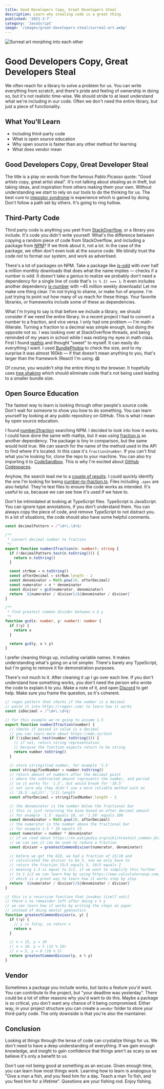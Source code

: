 ```yaml
---
title: Good Developers Copy, Great Developers Steal
description: Learn why stealing code is a great thing
published: '2021-3-7'
category: 'JavaScript'
image: '/images/great-developers-steal/surreal-art.webp'
---
```


<Image
  src="/images/great-developers-steal/surreal-art.webp"
  alt="Surreal art morphing into each other"
  gif={true}
/>

# Good Developers Copy, Great Developers Steal

We often reach for a library to solve a problem for us. You can write everything from scratch, and there's pride and feeling of ownership in doing so, but it's not realistic time-wise. We should stride to at least understand what we're including in our code. Often we don't need the entire library, but just a piece of functionality.

## What You'll Learn

- Including third-party code
- What is open source education
- Why open source is faster than any other method for learning
- What does vendor mean

## Good Developers Copy, Great Developer Steal

The title is a play on words from the famous Pablo Picasso quote: "Good artists copy, great artist steal". It's not talking about stealing as in theft, but taking ideas, and inspiration from others making them your own. Without understanding we start to rely on our tools to do the thinking for us. The best cure to [impostor syndrome](https://en.wikipedia.org/wiki/Impostor_syndrome) is experience which is gained by doing. Don't follow a path set by others. It's going to ring hollow.

## Third-Party Code

Third party code is anything you yeet from [StackOverflow](https://stackoverflow.com/), or a library you include. It's code you didn't write yourself. What's the difference between copying a random piece of code from StackOverflow, and including a package from [NPM](http://npmjs.com/)? If we think about it, not a lot. In the case of the package, we often don't even look at the source code. We blindly trust the code not to format our system, and work as advertised.

There's a lot of packages on NPM. Take a package like [is-odd](https://www.npmjs.com/package/is-odd) with over half a million monthly downloads that does what the name implies — checks if a number is odd. It doesn't take a genius to realize we probably don't need a dependency for a single line of code that's `(n % 2) === 1`. It even includes another dependency [is-number](https://www.npmjs.com/package/is-number) with ~45 million weekly downloads! Let me make one thing clear. I'm not trying to shame, or make fun of anyone. I'm just trying to point out how many of us reach for these things. Your favorite libraries, or frameworks include some of these as dependencies.

What I'm trying to say is that before we include a library, we should consider if we need the entire library. In a recent project I had to convert a number to a fraction, and vice versa. I only had one problem — I'm math-illiterate. Turning a fraction to a decimal was simple enough, but doing the opposite not so. I was looking over at StackOverflow threads, and being reminded of my years in school while I was resting my eyes in math class. First I found [mathjs](https://mathjs.org/) and thought "sweet" to myself. It can easily do everything I want. I used [BundlePhobia](https://bundlephobia.com/result?p=mathjs@9.2.0) to check the size, and to my surprise it was almost 160kb — if that doesn't mean anything to you, that's larger than the framework (React) I'm using. 😱

Of course, you wouldn't ship the entire thing to the browser. It hopefully uses [tree shaking](https://en.wikipedia.org/wiki/Tree_shaking) which should eliminate code that's not being used leading to a smaller bundle size.

## Open Source Education

The fastest way to learn is looking through other people's source code. Don't wait for someone to show you how to do something. You can learn yourself by looking at any public repository on GitHub. This is what I mean by open source education.

I found [number2fraction](https://www.npmjs.com/package/number2fraction) searching NPM. I decided to look into how it works. I could have done the same with mathjs, but it was using [fraction.js](https://www.npmjs.com/package/fraction.js) as another dependency. The package is tiny in comparison, but the same would hold true. We can search for the name of the method used in the API to find where it's located. In this case it's `fraction2number`. If you can't find what you're looking for, clone the repo to your machine. You can also try importing it to [CodeSandbox](https://codesandbox.io/). This is why I'm excited about [GitHub Codespaces](https://github.com/features/codespaces).

Anyhow, the search lead me to a [couple of results](https://github.com/rimara14/number2fraction/search?q=fraction2number). I could quickly identify the one I'm looking for being [number-to-fraction.ts](https://github.com/rimara14/number2fraction/blob/master/src/number-to-fraction.ts). Files including `.spec` are also helpful. They're test files to ensure the code works as intended. It's useful to us, because we can see how it's used if we have to.

Don't be intimidated at looking at TypeScript files. TypeScript is JavaScript. You can ignore type annotations, if you don't understand them. You can always copy the piece of code, and remove TypeScript to not distract you. In a lot of situations, the code should also have some helpful comments.

```tsx:number-to-fraction.ts
const decimalPattern = /^\d+\.\d+$/

/**
 * convert decimal number to fraction
 */
export function number2fraction(n: number): string {
  if (!decimalPattern.test(n.toString())) {
    return n.toString()
  }

  const strNum = n.toString()
  const afterDecimal = strNum.length - 2
  const denominator = Math.pow(10, afterDecimal)
  const numerator = n * denominator
  const divisor = gcd(numerator, denominator)
  return `${numerator / divisor}/${denominator / divisor}`
}

/**
 * find greatest common divider between x & y
 */
function gcd(x: number, y: number): number {
  if (!y) {
    return x
  }

  return gcd(y, x % y)
}
```

I prefer cleaning things up, including variable names. It makes understanding what's going on a lot simpler. There's barely any TypeScript, but I'm going to remove it for demonstration purposes.

There's not much to it. After cleaning it up I go over each line. If you don't understand how something works, you don't need the person who wrote the code to explain it to you. Make a note of it, and open [Discord](https://discord.com/) to get help. Make sure you frame the question, so it's coherent.

```js:number-to-fraction.js
// regex pattern that checks if the number is a decimal
// paste it into https://regexr.com/ to learn how it works
const isDecimal = /^\d+\.\d+$/

// for this example we're going to assume 1.5
export function number2fraction(number) {
  // checks if passed in value is a decimal
  // you can learn more about https://mdn.io/test
  if (!isDecimal.test(number.toString())) {
    // if not, return string representation
    // because the function expects return to be string
    return number.toString()
  }

  // store stringified number, for example '1.5'
  const stringifiedNumber = number.toString()
  // return amount of numbers after the decimal point
  // where the subtracted amount represents the number, and period
  // so it works for '1.5', but would break for '10.5'
  // not sure why they didn't use a more reliable method such as
  // '10.5'.split('.')[1].length
  const afterDecimal = stringifiedNumber.length - 2

  // the denominator is the number below the fractional bar
  // this is just returning the base based on after decimal amount
  // for example '1.5' equals 10, or '1.50' equals 100
  const denominator = Math.pow(10, afterDecimal)
  // the numerator is the number above the fractional bar
  // for example 1.5 * 10 equals 15
  const numerator = number * denominator
  // if we read about https://en.wikipedia.org/wiki/Greatest_common_divisor
  // we can see it can be used to reduce a fraction
  const divisor = greatestCommonDivisor(numerator, denominator)

  // before we got the GCD, we had a fraction of 15/10 and
  // calculcated the divisor to be 5, now we only have to
  // return the fraction 15/5 equals 3, 10/5 equals 2
  // meaning 1.5 is equal to 3/2, if we want to simplify this further
  // to 1 1/2 we can learn how by using https://www.calculatorsoup.com/
  // which is a great way to learn how it works step by step
  return `${numerator / divisor}/${denominator / divisor}`
}

// this is a recursive function that invokes itself until
// there's no remainder left after doing x % y
// we can learn how it works by writing the steps on paper
// instead of doing mental gymnastics
function greatestCommonDivisor(x, y) {
  if (!y) {
    // y is falsy, so return x
    return x
  }

  // x = 15, y = 10
  // x = 10, y = 5 (15 % 10)
  // x = 5, y = 0 (10 % 5)
  return greatestCommonDivisor(y, x % y)
}
```

## Vendor

Sometimes a package you include works, but lacks a feature you'd want. You can contribute to the project, but "your deadline was yesterday". There could be a lot of other reasons why you'd want to do this. Maybe a package is so critical, you don't want any chance of it being compromised. Either way, in your project structure you can create a `vendor` folder to store your third-party code. The only downside is that you're also the maintainer.

## Conclusion

Looking at things through the lense of code can crystalize things for us. We don't need to have a deep understanding of everything. If we gain enough knowledge, and insight to gain confidence that things aren't as scary as we believe it's only a benefit to us.

Don't use not being good at something as an excuse. Given enough time, you can learn how most things work. Learning how to learn is analogous to "Give a man a fish, and you feed him for a day. Teach a man To fish, and you feed him for a lifetime". Questions are your fishing rod. Enjoy fishing.

<Newsletter />

<PostCredits />
